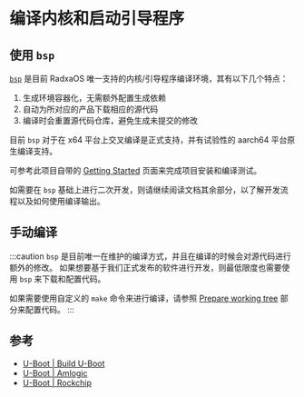 # 编译内核和启动引导程序

## 使用 `bsp`

[`bsp`](https://github.com/radxa-repo/bsp) 是目前 RadxaOS 唯一支持的内核/引导程序编译环境，其有以下几个特点：

1. 生成环境容器化，无需额外配置生成依赖
2. 自动为所对应的产品下载相应的源代码
3. 编译时会重置源代码仓库，避免生成未提交的修改

目前 `bsp` 对于在 x64 平台上交叉编译是正式支持，并有试验性的 aarch64 平台原生编译支持。

可参考此项目自带的 [Getting Started](https://radxa-repo.github.io/bsp/) 页面来完成项目安装和编译测试。

如需要在 `bsp` 基础上进行二次开发，则请继续阅读文档其余部分，以了解开发流程以及如何使用编译输出。

## 手动编译

:::caution
`bsp` 是目前唯一在维护的编译方式，并且在编译的时候会对源代码进行额外的修改。
如果想要基于我们正式发布的软件进行开发，则最低限度也需要使用 `bsp` 来下载和配置代码。

如果需要使用自定义的 `make` 命令来进行编译，请参照 [Prepare working tree](https://radxa-repo.github.io/bsp/dev_flow.html#prepare-working-tree) 部分来配置代码。
:::

## 参考

- [U-Boot | Build U-Boot](https://u-boot.readthedocs.io/en/latest/build/index.html)
- [U-Boot | Amlogic](https://docs.u-boot.org/en/latest/board/amlogic/)
- [U-Boot | Rockchip](https://u-boot.readthedocs.io/en/latest/board/rockchip/)
